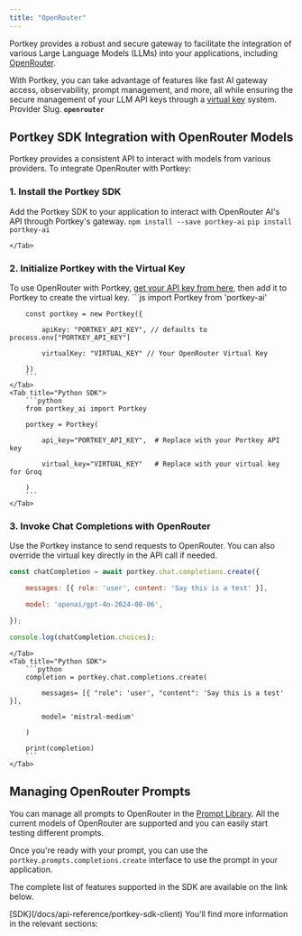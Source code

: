```yaml
---
title: "OpenRouter"
---
```


Portkey provides a robust and secure gateway to facilitate the integration of various Large Language Models (LLMs) into your applications, including [OpenRouter](https://openrouter.ai).

With Portkey, you can take advantage of features like fast AI gateway access, observability, prompt management, and more, all while ensuring the secure management of your LLM API keys through a [virtual key](/docs/product/ai-gateway/virtual-keys) system.
<Note>
Provider Slug. **`openrouter`**
</Note>
## Portkey SDK Integration with OpenRouter Models

Portkey provides a consistent API to interact with models from various providers. To integrate OpenRouter with Portkey:

### 1\. Install the Portkey SDK

Add the Portkey SDK to your application to interact with OpenRouter AI's API through Portkey's gateway.
<Tabs>
    <Tab title="NodeJS">
        ```
        npm install --save portkey-ai
        ```
    </Tab>
    <Tab title="Python">
        ```
        pip install portkey-ai
        ```

    </Tab>

  </Tabs>



### 2\. Initialize Portkey with the Virtual Key

To use OpenRouter with Portkey, [get your API key from here](https://openrouter.ai/settings/keys), then add it to Portkey to create the virtual key.
<Tabs>
    <Tab title="NodeJS SDK">
        ```js
        import Portkey from 'portkey-ai'


        const portkey = new Portkey({

            apiKey: "PORTKEY_API_KEY", // defaults to process.env["PORTKEY_API_KEY"]

            virtualKey: "VIRTUAL_KEY" // Your OpenRouter Virtual Key

        })
        ```
    </Tab>
    <Tab title="Python SDK">
        ```python
        from portkey_ai import Portkey

        portkey = Portkey(

            api_key="PORTKEY_API_KEY",  # Replace with your Portkey API key

            virtual_key="VIRTUAL_KEY"   # Replace with your virtual key for Groq

        )
        ```
    </Tab>

  </Tabs>



### **3\. Invoke Chat Completions with** OpenRouter

Use the Portkey instance to send requests to OpenRouter. You can also override the virtual key directly in the API call if needed.
<Tabs>
    <Tab title="NodeJS SDK">

```js
const chatCompletion = await portkey.chat.completions.create({

    messages: [{ role: 'user', content: 'Say this is a test' }],

    model: 'openai/gpt-4o-2024-08-06',

});

console.log(chatCompletion.choices);
```
    </Tab>
    <Tab title="Python SDK">
        ```python
        completion = portkey.chat.completions.create(

            messages= [{ "role": 'user', "content": 'Say this is a test' }],

            model= 'mistral-medium'

        )

        print(completion)
        ```
    </Tab>

  </Tabs>



## Managing OpenRouter Prompts

You can manage all prompts to OpenRouter in the [Prompt Library](/docs/product/prompt-library). All the current models of OpenRouter are supported and you can easily start testing different prompts.

Once you're ready with your prompt, you can use the `portkey.prompts.completions.create` interface to use the prompt in your application.

The complete list of features supported in the SDK are available on the link below.

<Info>
[SDK](/docs/api-reference/portkey-sdk-client)
</Info>
You'll find more information in the relevant sections:
